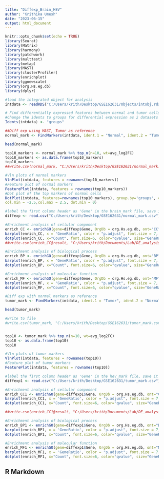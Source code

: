---
title: "Diffexp_Brain_HEV"
author: "Krithika Umesh"
date: "2023-06-15"
output: html_document
---

```{r setup, include=FALSE}
knitr::opts_chunk$set(echo = TRUE)
library(Seurat)
library(Matrix)
library(harmony)
library(patchwork)
library(multtest)
library(metap)
library(MAST)
library(clusterProfiler)
library(enrichplot)
library(ggnewscale)
library(org.Hs.eg.db)
library(dplyr)

```

```{r, setup object, cache=TRUE, echo=FALSE}
#load the integrated object for analysis
intdata <- readRDS("C:/Users/krith/Desktop/GSE162631/Objects/intobj.rds")

# Find differentially expressed features between normal and tumor cells, only search for positive markers
#Change the idents to groups for differential expression as 2 datasets of HEV are used for integration
Idents(intdata) <- "groups"

##Diff exp using MAST, Tumor as reference
normal_mark <- FindMarkers(intdata, ident.1 = "Normal", ident.2 = "Tumor", test.use = 'MAST', logfc.threshold = 0.25, only.pos = TRUE, min.diff.pct = 0.25)

head(normal_mark)

top10_markers <- normal_mark %>% top_n(n=10, wt=avg_log2FC)
top10_markers <- as.data.frame(top10_markers)
top10_markers
##write.csv(normal_mark, "C:/Users/krith/Desktop/GSE162631/normal_mark.csv")##

```


```{r, plots}
#Vln plots of normal markers
VlnPlot(intdata, features = rownames(top10_markers))
#Feature plot of normal markers
FeaturePlot(intdata, features = rownames(top10_markers))
#Dot plot of the top markers of normal cells
DotPlot(intdata, features=rownames(top10_markers), group.by='groups', cols = c("lightgrey", "blue"),
col.min = -2.5,col.max = 2.5, dot.min = 0)
```
```{r, enrichment analysis, echo=FALSE, cache=TRUE}
#label the first column header as 'Gene' in the brain_mark file, save it and read it
diffexp <- read.csv("C:/Users/krith/Desktop/GSE162631/normal_mark.csv")

#Enrichment analysis of cellular component
enrich_CC <- enrichGO(gene=diffexp$Gene, OrgDb = org.Hs.eg.db, ont="CC", keyType = 'SYMBOL', readable = FALSE)
barplot(enrich_CC, x = 'GeneRatio', color = "p.adjust", font.size = 7, showCategory = 20)
dotplot(enrich_CC, x="Count", font.size=6, color="qvalue", size="GeneRatio", showCategory=20)
##write.csv(enrich_CC@result, "C:/Users/krith/Documents/Lab/DE_analysis/Brain_HEV/brain_mark_CC.csv")###

```

```{r, enrichment BP}
#Enrichment analysis of biological process
enrich_BP <- enrichGO(gene=diffexp$Gene, OrgDb = org.Hs.eg.db, ont="BP", keyType = 'SYMBOL', readable = FALSE)
barplot(enrich_BP, x = 'GeneRatio', color = "p.adjust", font.size = 7, showCategory = 20)
dotplot(enrich_BP, x="Count", font.size=6, color="qvalue", size="GeneRatio", showCategory=20)

```

```{r, enrichment MF}
#Enrichment analysis of molecular function
enrich_MF <- enrichGO(gene=diffexp$Gene, OrgDb = org.Hs.eg.db, ont="MF", keyType = 'SYMBOL', readable = FALSE)
barplot(enrich_MF, x = 'GeneRatio', color = "p.adjust", font.size = 7, showCategory = 20)
dotplot(enrich_MF, x="Count", font.size=6, color="qvalue", size="GeneRatio", showCategory=20)
```

```{r, diffexp with hev as ref}
#Diff exp with normal markers as reference
tumor_mark <- FindMarkers(intdata, ident.1 = "Tumor", ident.2 = "Normal", test.use = 'MAST', logfc.threshold = 0.25, only.pos = TRUE, min.diff.pct = 0.25)

head(tumor_mark)

#write to file
#write.csv(tumor_mark, "C:/Users/krith/Desktop/GSE162631/tumor_mark.csv")


top10 <- tumor_mark %>% top_n(n=10, wt=avg_log2FC)
top10 <- as.data.frame(top10)
top10

#Vln plots of tumor markers
VlnPlot(intdata, features = rownames(top10))
#Feature plot of tumor markers
FeaturePlot(intdata, features = rownames(top10))


```


```{r, enrichment analysis}
#label the first column header as 'Gene' in the hev_mark file, save it and read it
diffexp1 <- read.csv("C:/Users/krith/Desktop/GSE162631/tumor_mark.csv")

#Enrichment analysis of cellular component
enrich_CC1 <- enrichGO(gene=diffexp1$Gene, OrgDb = org.Hs.eg.db, ont="CC", keyType = 'SYMBOL', readable = FALSE)
barplot(enrich_CC1, x = 'GeneRatio', color = "p.adjust", font.size = 7, showCategory = 20)
dotplot(enrich_CC1, x="Count", font.size=6, color="qvalue", size="GeneRatio", showCategory=20)

##write.csv(enrich_CC1@result, "C:/Users/krith/Documents/Lab/DE_analysis/Brain_HEV/hev_mark_CC.csv")###

#Enrichment analysis of biological process
enrich_BP1 <- enrichGO(gene=diffexp1$Gene, OrgDb = org.Hs.eg.db, ont="BP", keyType = 'SYMBOL', readable = FALSE)
barplot(enrich_BP1, x = 'GeneRatio', color = "p.adjust", font.size = 7, showCategory = 20)
dotplot(enrich_BP1, x="Count", font.size=6, color="qvalue", size="GeneRatio", showCategory=20)

#Enrichment analysis of molecular function
enrich_MF1 <- enrichGO(gene=diffexp1$Gene, OrgDb = org.Hs.eg.db, ont="MF", keyType = 'SYMBOL', readable = FALSE)
barplot(enrich_MF1, x = 'GeneRatio', color = "p.adjust", font.size = 7, showCategory = 20)
dotplot(enrich_MF1, x="Count", font.size=6, color="qvalue", size="GeneRatio", showCategory=20)
```



## R Markdown

